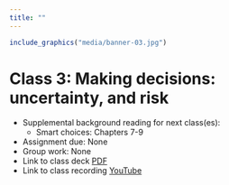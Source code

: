 ```yaml
---
title: ""
---
```


<!--
library(knitr)
rmarkdown::render_site("Class-03.Rmd")# build website

# rmarkdown::render_site()# build webpage
# COPY FILES TO DOCS FOR GITHUB.IO
system(paste("xcopy", 
    '"C:/Users/mcolvin/Documents/Teaching/WFA8433-Natural-Resource-Decision-Making/Course-Materials/_site"', 
    '"C:/Users/mcolvin/Documents/Teaching/WFA8433-Natural-Resource-Decision-Making//Docs"',
    "/E /C /H /R /K /O /Y")) 
  q(save="no") 
-->



```r
include_graphics("media/banner-03.jpg")
```

# Class 3: Making decisions: uncertainty, and risk

<!--
Hammond et al.: Chapters(s) 7-9
Assign students to groups
-->
 
* Supplemental background reading for next class(es):
    * Smart choices: Chapters 7-9
* Assignment due: None
* Group work: None
* Link to class deck [PDF](pdfs/class-03.pdf)
* Link to class recording [YouTube](https://youtu.be/b1VvCwOfOY4)



